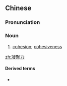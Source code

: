 ==Chinese==
{{zh-forms|type=21}}

===Pronunciation===
{{zh-pron
|m=níngjùlì
|mn=gêng-chū-le̍k
|cat=n
}}

===Noun===
{{zh-noun}}

# [[cohesion]]; [[cohesiveness]]

[[zh:凝聚力]]

====Derived terms====
* {{zh-l|社會凝聚力}}